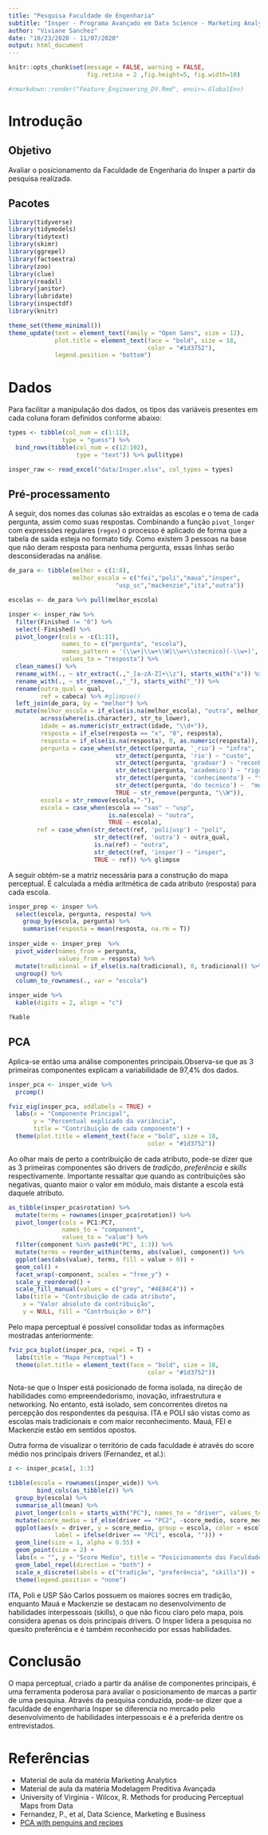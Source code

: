 ```yaml
---
title: "Pesquisa Faculdade de Engenharia"
subtitle: "Insper - Programa Avançado em Data Science - Marketing Analytics"
author: "Viviane Sanchez"
date: "10/23/2020 - 11/07/2020"
output: html_document
---
```


```r

knitr::opts_chunk$set(message = FALSE, warning = FALSE, 
                      fig.retina = 2 ,fig.height=5, fig.width=10)

#rmarkdown::render("Feature_Engineering_DV.Rmd", envir=.GlobalEnv)

```

# Introdução

## Objetivo

Avaliar o posicionamento da Faculdade de Engenharia do Insper a partir da pesquisa realizada.

## Pacotes

```r

library(tidyverse)
library(tidymodels)
library(tidytext)
library(skimr)
library(ggrepel)
library(factoextra)
library(zoo)
library(clue)
library(readxl)
library(janitor)
library(lubridate)
library(inspectdf)
library(knitr)

theme_set(theme_minimal())
theme_update(text = element_text(family = "Open Sans", size = 12),
             plot.title = element_text(face = "bold", size = 18,
                                       color = "#1d3752"),
             legend.position = "bottom")

```

# Dados

Para facilitar a manipulação dos dados, os tipos das variáveis presentes em cada coluna foram definidos conforme abaixo:

```r

types <- tibble(col_num = c(1:11),
               type = "guess") %>% 
  bind_rows(tibble(col_num = c(12:102),
                   type = "text")) %>% pull(type)

insper_raw <- read_excel("data/Insper.xlsx", col_types = types)

```

## Pré-processamento

  A seguir, dos nomes das colunas são extraídas as escolas e o tema de cada pergunta, assim como suas respostas. Combinando a função `pivot_longer` com expressões regulares (`regex`) o processo é aplicado de forma que a tabela de saída esteja no formato tidy. Como existem 3 pessoas na base que não deram resposta para nenhuma pergunta, essas linhas serão desconsideradas na análise.

```r

de_para <- tibble(melhor = c(1:8),
                  melhor_escola = c("fei","poli","maua","insper",
                              "usp_sc","mackenzie","ita","outra"))

escolas <- de_para %>% pull(melhor_escola)

insper <- insper_raw %>%
  filter(Finished != "0") %>% 
  select(-Finished) %>% 
  pivot_longer(cols = -c(1:11),
               names_to = c("pergunta", "escola"),
               names_pattern = '(\\w+|\\w+\\W|\\w+\\stecnico)(-\\w+)',
               values_to = "resposta") %>%
  clean_names() %>%
  rename_with(., ~ str_extract(.,"_[a-zA-Z]+\\z"), starts_with("x")) %>% 
  rename_with(., ~ str_remove(.,"_"), starts_with("_")) %>%
  rename(outra_qual = qual,
         ref = cabeca) %>% #glimpse()
  left_join(de_para, by = "melhor") %>% 
  mutate(melhor_escola = if_else(is.na(melhor_escola), "outra", melhor_escola),
         across(where(is.character), str_to_lower),
         idade = as.numeric(str_extract(idade, "\\d+")),
         resposta = if_else(resposta == "x", "0", resposta),
         resposta = if_else(is.na(resposta), 0, as.numeric(resposta)),
         pergunta = case_when(str_detect(pergunta, '_rio') ~ "infra",
                              str_detect(pergunta, 'rio') ~ "custo",
                              str_detect(pergunta, 'graduar') ~ "reconhecimento",
                              str_detect(pergunta, 'academico') ~ "rigor",
                              str_detect(pergunta, 'conhecimento') ~ "tecnica",
                              str_detect(pergunta, 'do tecnico') ~  "multidisciplinar",
                              TRUE ~ str_remove(pergunta, "\\W")),
         escola = str_remove(escola,"-"),
         escola = case_when(escola == "sao" ~ "usp",
                            is.na(escola) ~ "outra",
                            TRUE ~ escola), 
        ref = case_when(str_detect(ref, 'poli|usp') ~ "poli",
                        str_detect(ref, 'outra') ~ outra_qual,
                        is.na(ref) ~ "outra",
                        str_detect(ref, 'insper') ~ "insper",
                        TRUE ~ ref)) %>% glimpse
```

A seguir obtém-se a matriz necessária para a construção do mapa perceptual. É calculada a média aritmética de cada atributo (resposta) para cada escola.

```r
  
insper_prep <- insper %>% 
  select(escola, pergunta, resposta) %>% 
    group_by(escola, pergunta) %>% 
    summarise(resposta = mean(resposta, na.rm = T))
  
insper_wide <- insper_prep  %>% 
  pivot_wider(names_from = pergunta,
              values_from = resposta) %>% 
  mutate(tradicional = if_else(is.na(tradicional), 0, tradicional)) %>% 
  ungroup() %>% 
  column_to_rownames(., var = "escola")

insper_wide %>% 
  kable(digits = 2, align = "c")

?kable

```


## PCA

Aplica-se então uma análise componentes principais.Observa-se que as 3 primeiras componentes explicam a variabilidade de 97,4% dos dados.

```r

insper_pca <- insper_wide %>% 
  prcomp()

fviz_eig(insper_pca, addlabels = TRUE) + 
  labs(x = "Componente Principal",
       y = "Percentual explicado da variância",
       title = "Contribuição de cada componente") +
  theme(plot.title = element_text(face = "bold", size = 18,
                                       color = "#1d3752"))

```

Ao olhar mais de perto a contribuição de cada atributo, pode-se dizer que as 3 primeiras componentes são drivers de  *tradição*, *preferência* e *skills* respectivamente. Importante ressaltar que quando as contribuições são negativas, quanto maior o valor em módulo, mais distante a escola está daquele atributo.


```r

as_tibble(insper_pca$rotation) %>% 
  mutate(terms = rownames(insper_pca$rotation)) %>% 
  pivot_longer(cols = PC1:PC7,
               names_to = "component",
               values_to = "value") %>% 
  filter(component %in% paste0("PC", 1:3)) %>% 
  mutate(terms = reorder_within(terms, abs(value), component)) %>%
  ggplot(aes(abs(value), terms, fill = value > 0)) +
  geom_col() +
  facet_wrap(~component, scales = "free_y") +
  scale_y_reordered() +
  scale_fill_manual(values = c("grey", "#4E84C4")) +
  labs(title = "Contribuição de cada atributo",
    x = "Valor absoluto da contribuição",
    y = NULL, fill = "Contrbuição > 0?")


```

Pelo mapa perceptual é possível consolidar todas as informações mostradas anteriormente:

```r

fviz_pca_biplot(insper_pca, repel = T) +
  labs(title = "Mapa Perceptual") +
  theme(plot.title = element_text(face = "bold", size = 18,
                                       color = "#1d3752"))

```


Nota-se que o Insper está posicionado de forma isolada, na direção de habilidades como empreendedorismo, inovação, infraestrutura e networking. No entanto, está isolado, sem concorrentes diretos na percepção dos respondentes da pesquisa. ITA e POLI são vistas como as escolas mais tradicionais e com maior reconhecimento. Mauá, FEI e Mackenzie estão em sentidos opostos.

Outra forma de visualizar o território de cada faculdade é através do score médio nos principais drivers (Fernandez, et al.):

```r

z <- insper_pca$x[, 1:3]

tibble(escola = rownames(insper_wide)) %>%
        bind_cols(as_tibble(z)) %>% 
  group_by(escola) %>%
  summarise_all(mean) %>%
  pivot_longer(cols = starts_with("PC"), names_to = "driver", values_to = "score_medio") %>% 
  mutate(score_medio = if_else(driver == "PC2", -score_medio, score_medio)) %>% 
  ggplot(aes(x = driver, y = score_medio, group = escola, color = escola,
             label = ifelse(driver == "PC1", escola, ""))) +
  geom_line(size = 1, alpha = 0.55) +
  geom_point(size = 2) +
  labs(x = "", y = "Score Médio", title = "Posicionamento das Faculdades de Engenharia") +
  geom_label_repel(direction = "both") +
  scale_x_discrete(labels = c("tradição", "preferência", "skills")) +
  theme(legend.position = "none")


```

ITA, Poli e USP São Carlos possuem os maiores socres em tradição, enquanto Mauá e Mackenzie se destacam no desenvolvimento de habilidades interpessoais (skills), o que não ficou claro pelo mapa, pois considera apenas os dois principais drivers. O Insper lidera a pesquisa no quesito preferência e é também reconhecido por essas habilidades.

# Conclusão

O mapa perceptual, criado a partir da análise de componentes principais, é uma ferramenta poderosa para avaliar o posicionamento de marcas a partir de uma pesquisa. Através da pesquisa conduzida, pode-se dizer que a faculdade de engenharia Insper se diferencia no mercado pelo desenvolvimento de habilidades interpessoais e é a preferida dentre os entrevistados.

# Referências

- Material de aula da matéria Marketing Analytics
- Material de aula da matéria Modelagem Preditiva Avançada
- University of Virginia - Wilcox, R. Methods for producing Perceptual Maps from Data
- Fernandez, P., et al, Data Science, Marketing e Business
- [PCA with penguins and recipes](https://allisonhorst.github.io/palmerpenguins/articles/articles/pca.html)

